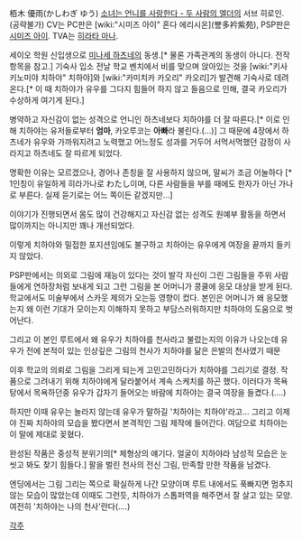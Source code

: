 栢木 優雨(かしわぎ ゆう)
[[소녀는 언니를 사랑한다 - 두 사람의 엘더]]의 서브 히로인.(공략불가) CV는 PC판은 [wiki:"시미즈 아이" 혼다 에리시온](誉多衿紫苑), PSP판은 [[시미즈 아이]]. TVA는 [[히라타 마나]].

세이오 학원 신입생으로 [[미나세 하츠네]]의 동생.[* 물론 가족관계의 동생이 아니다. 전작 항목을 참고.] 기숙사 입소 전날 학교 벤치에서 비를 맞으며 앉아있는 것을 [wiki:"키사키노미야 치하야" 치하야]와 [wiki:"카미치카 카오리" 카오리]가 발견해 기숙사로 데려온다.[* 이 때 치하야가 유우를 그다지 힘들어 하지 않고 들음으로 인해, 결국 카오리가 수상하게 여기게 된다.]

병약하고 자신감이 없는 성격으로 언니인 하츠네보다 치하야를 더 잘 따른다.[* 이로 인해 치하야는 유저들로부터 '''엄마''', 카오루코는 '''아빠'''라 불린다.(...)] 그 때문에 4장에서 하츠네가 유우와 가까워지려고 노력했고 어느정도 성과를 거두어 서먹서먹했던 감정이 사라지고 하츠네도 잘 따르게 되었다.

명확한 이유는 모르겠으나, 경어나 존칭을 잘 사용하지 않으며, 말씨가 조금 어눌하다 [* 1인칭이 유일하게 히라가나로 わたし이며, 다른 사람들을 부를 때에도 한자가 아닌 가나로 부른다. 실제 듣기로는 어느 쪽이든 같겠지만...]

이야기가 진행되면서 몸도 많이 건강해지고 자신감 없는 성격도 원예부 활동을 하면서 많이까지는 아니지만 꽤나 개선되었다.

이렇게 치하야와 밀접한 포지션임에도 불구하고 치하야는 유우에게 여장을 끝까지 들키지 않았다.

PSP판에서는 의외로 그림에 재능이 있다는 것이 발각 자신이 그린 그림들을 주위 사람들에게 연하장처럼 보내게 되고 그런 그림을 본 어머니가 콩쿨에 응모 대상을 받게 된다. 학교에서도 미술부에서 스카웃 제의가 오는등 영향이 컸다. 본인은 어머니가 왜 응모했는지 왜 이런 기대가 모이는지 이해하지 못하고 부담스러워하지만 치하야의 도움으로 벗어난다.

그리고 이 본인 루트에서 왜 유우가 치하야를 천사라고 불렀는지의 이유가 나오는데 유우가 전에 본적이 있는 인상깊은 그림의 천사가 치하야를 닮은 은발의 천사였기 때문

이후 학교의 의뢰로 그림을 그리게 되는게 고민고민하다가 치하야를 그리기로 결정. 작품으로 그려내기 위해 치하야에게 달라붙어서 계속 스케치를 하곤 했다. 이러다가 목욕탕에서 목욕하던중 유우가 갑자기 들어오는 바람에 치하야는 결국 여장을 들켰다.(....)

하지만 이때 유우는 놀라지 않는데 유우가 말하길 '치하야는 치하야'라고... 그리고 이제야 진짜 치하야의 모습을 봤다면서 본격적인 그림 제작에 들어간다. 여담으로 치하야는 이 말에 제대로 꽂혔다.

완성된 작품은 중성적 분위기의[* 체형상의 얘기다. 얼굴이 치하야라 남성적 모습은 눈씻고 봐도 찾기 힘들다.] 팔을 벌린 천사의 전신 그림, 만족할 만한 작품을 남겼다.

엔딩에서는 그림 그리는 쪽으로 확실하게 나간 모양이며 루트 내에서도 푹빠지면 멈추지 않는 모습이 많았는데 이때도 그런듯, 치하야가 스톱퍼역을 해주면서 잘 살고 있는 모양. 여전히 '치하야는 나의 천사'란다(....)

[[각주]]

